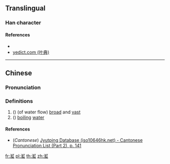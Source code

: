 {{character info/new}}
==Translingual==

===Han character===
{{Han char|rn=85|rad=水|as=09|sn=12|four=31110|canj=ELIM|ids=⿰氵虹}}

====References====
* {{Han ref|kx=0635.060|dkj=17785|dj=1042.040|hdz=31677.050|uh=6E31|ud=28209|bh=DA43|bd=55875}}
* [http://yedict.com/htm/6E/6E31.htm yedict.com (叶典)]

----

==Chinese==
{{zh-forms}}

===Pronunciation===
{{zh-pron
|m=hóng
|c=hung4
|mc=y
|oc=y
|ma=
|cat=a,n
}}

===Definitions===
{{zh-hanzi}}

# ({{zh-only|溃渱}}) (of water flow) [[broad]] and [[vast]]
# ({{zh-only|溃渱}}) [[boil]]ing [[water]]

====References====
* (''Cantonese'') [http://www.iso10646hk.net/jp/document/download.jsp Jyutping Database (iso10646hk.net) - Cantonese Pronunciation List (Part 2), p. 141]

[[fr:渱]]
[[pl:渱]]
[[th:渱]]
[[zh:渱]]